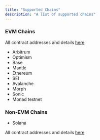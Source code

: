 ```yaml
---
title: "Supported Chains"
description: "A list of supported chains"
---
```


### EVM Chains

All contract addresses and details [here](/build-on-omnichain/addresses)

- Arbitrum
- Optimism
- Base
- Mantle
- Ethereum
- SEI
- Avalanche
- Morph
- Sonic
- Monad testnet

### Non-EVM Chains
- Solana

All contract addresses and details [here](/build-on-omnichain/addresses#solana)